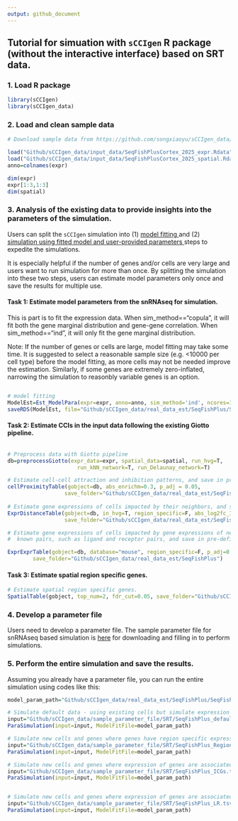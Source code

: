 ```yaml
---
output: github_document
---
```


## Tutorial for simuation with `sCCIgen` R package (without the interactive interface)  based on SRT data. 



### 1. Load R package 

```R
library(sCCIgen)
library(sCCIgen_data)
````

### 2. Load and clean sample data 

```R
# Download sample data from https://github.com/songxiaoyu/sCCIgen_data/tree/main/input_data. 

load("Github/sCCIgen_data/input_data/SeqFishPlusCortex_2025_expr.Rdata")
load("Github/sCCIgen_data/input_data/SeqFishPlusCortex_2025_spatial.Rdata")
anno=colnames(expr)

dim(expr)
expr[1:3,1:3]
dim(spatial)
````




### 3. Analysis of the existing data to provide insights into the parameters of the simulation.


Users can split the `sCCIgen` simulation into (1) <u> model fitting </u> and (2) <u> simulation using fitted model and user-provided parameters </u> steps to expedite the simulations. 

It is especially helpful if the number of genes and/or cells are very large and users want to run simulation for more than once.  By splitting the simulation into these two steps, users can estimate model parameters only once and save the results for multiple use. 


#### Task 1: Estimate model parameters from the snRNAseq for simulation.


This is part is to fit the expression data. When sim_method=="copula", it will fit both the gene marginal distribution and gene-gene correlation. When sim_method=="ind", it will only fit the gene marginal distribution. 

Note: If the number of genes or cells are large, model fitting may take some time. It is suggested to select a reasonable sample size (e.g. <10000 per cell type) before the model fitting, as more cells may not be needed improve the estimation. Similarly, if some genes are extremely zero-inflated, narrowing the simulation to reasonbly variable genes is an option. 

```R

# model fitting 
ModelEst=Est_ModelPara(expr=expr, anno=anno, sim_method='ind', ncores=10)
saveRDS(ModelEst, file="Github/sCCIgen_data/real_data_est/SeqFishPlus/SeqFishPlusCortex_2025_fit_wo_cor.RDS")

````


#### Task 2: Estimate CCIs in the input data following the existing Giotto pipeline.

```R

# Preprocess data with Giotto pipeline
db=preprocessGiotto(expr_data=expr, spatial_data=spatial, run_hvg=T, 
                      run_kNN_network=T, run_Delaunay_network=T) 

# Estimate cell-cell attraction and inhibition patterns, and save in pre-defined folder
cellProximityTable(gobject=db, abs_enrichm=0.3, p_adj = 0.05, 
                  save_folder="Github/sCCIgen_data/real_data_est/SeqFishPlus")
                  
# Estimate gene expressions of cells impacted by their neighbors, and save in pre-defined folder                 
ExprDistanceTable(gobject=db, in_hvg=T, region_specific=F, abs_log2fc_ICG=0.25, p_adj = 0.05,
                  save_folder="Github/sCCIgen_data/real_data_est/SeqFishPlus")                 

# Estimate gene expressions of cells impacted by gene expressions of neighboring cells, narrow to 
#  known pairs, such as ligand and receptor pairs, and save in pre-defined folder  

ExprExprTable(gobject=db, database="mouse", region_specific=F, p_adj=0.05, abs_log2fc_LR=0.25,
        save_folder="Github/sCCIgen_data/real_data_est/SeqFishPlus")
````


#### Task 3: Estimate spatial region specific genes.
```R
# Estimate spatial region specific genes.
SpatialTable(gobject, top_num=2, fdr_cut=0.05, save_folder="Github/sCCIgen_data/real_data_est/SeqFishPlus")

````

### 4. Develop a parameter file

Users need to develop a parameter file. The sample parameter file for snRNAseq based simulation is [here](https://github.com/songxiaoyu/sCCIgen_data/tree/main/sample_parameter_file/SRT) for downloading and filling in to perform simulations. 
 

### 5. Perform the entire simulation and save the results. 
Assuming you already have a parameter file, you can run the entire simulation using codes like this:

```R
model_param_path="Github/sCCIgen_data/real_data_est/SeqFishPlus/SeqFishPlusCortex_2025_fit_wo_cor.RDS"

# Simulate default data - using existing cells but simulate expression with ground truth
input="Github/sCCIgen_data/sample_parameter_file/SRT/SeqFishPlus_default.tsv"
ParaSimulation(input=input, ModelFitFile=model_param_path)

# Simulate new cells and genes where genes have region specific expressions 
input="Github/sCCIgen_data/sample_parameter_file/SRT/SeqFishPlus_RegionDiffGenes.tsv"
ParaSimulation(input=input, ModelFitFile=model_param_path)

# Simulate new cells and genes where expression of genes are associated with distances to other cells. 
input="Github/sCCIgen_data/sample_parameter_file/SRT/SeqFishPlus_ICGs.tsv"
ParaSimulation(input=input, ModelFitFile=model_param_path)


# Simulate new cells and genes where expression of genes are associated with distances to other cells. 
input="Github/sCCIgen_data/sample_parameter_file/SRT/SeqFishPlus_LR.tsv"
ParaSimulation(input=input, ModelFitFile=model_param_path)


````



